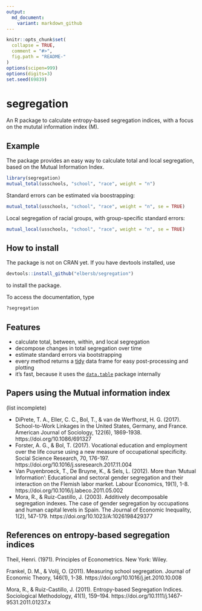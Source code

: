 ```yaml
---
output:
  md_document:
    variant: markdown_github
---
```


<!-- README.md is generated from README.Rmd. Please edit that file -->

```r
knitr::opts_chunk$set(
  collapse = TRUE,
  comment = "#>",
  fig.path = "README-"
)
options(scipen=999)
options(digits=3)
set.seed(69839)
```

# segregation

An R package to calculate entropy-based segregation indices, with a focus
on the mututal information index (M).

## Example

The package provides an easy way to calculate total and local segregation, based on the Mutual Information Index.

```r
library(segregation)
mutual_total(usschools, "school", "race", weight = "n")
```

Standard errors can be estimated via boostrapping:

```r
mutual_total(usschools, "school", "race", weight = "n", se = TRUE)
```

Local segregation of racial groups, with group-specific standard errors:

```r
mutual_local(usschools, "school", "race", weight = "n", se = TRUE)
```

## How to install

The package is not on CRAN yet. If you have devtools installed, use

```r
devtools::install_github("elbersb/segregation") 
```

to install the package.

To access the documentation, type

```r
?segregation
```

## Features

- calculate total, between, within, and local segregation
- decompose changes in total segregation over time
- estimate standard errors via bootstrapping
- every method returns a [tidy](https://cran.r-project.org/web/packages/tidyr/vignettes/tidy-data.html) data frame for easy post-processing and plotting
- it's fast, because it uses the [`data.table`](https://github.com/Rdatatable/data.table/wiki) package internally

## Papers using the Mutual information index

(list incomplete)

- DiPrete, T. A., Eller, C. C., Bol, T., & van de Werfhorst, H. G. (2017). School-to-Work Linkages in the United States, Germany, and France. American Journal of Sociology, 122(6), 1869-1938. https://doi.org/10.1086/691327
- Forster, A. G., & Bol, T. (2017). Vocational education and employment over the life course using a new measure of occupational specificity. Social Science Research, 70, 176-197. https://doi.org/10.1016/j.ssresearch.2017.11.004
- Van Puyenbroeck, T., De Bruyne, K., & Sels, L. (2012). More than ‘Mutual Information’: Educational and sectoral gender segregation and their interaction on the Flemish labor market. Labour Economics, 19(1), 1-8. https://doi.org/10.1016/j.labeco.2011.05.002
- Mora, R., & Ruiz-Castillo, J. (2003). Additively decomposable segregation indexes. The case of gender segregation by occupations and human capital levels in Spain. The Journal of Economic Inequality, 1(2), 147-179. https://doi.org/10.1023/A:1026198429377


## References on entropy-based segregation indices

Theil, Henri. (1971). Principles of Econometrics. New York: Wiley.

Frankel, D. M., & Volij, O. (2011). Measuring school segregation. Journal of Economic Theory, 146(1), 1-38. https://doi.org/10.1016/j.jet.2010.10.008

Mora, R., & Ruiz-Castillo, J. (2011). Entropy-based Segregation Indices. Sociological Methodology, 41(1), 159–194. https://doi.org/10.1111/j.1467-9531.2011.01237.x
